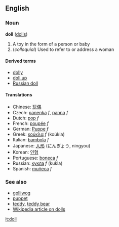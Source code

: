 ==English==
===Noun===
'''doll''' ([[dolls]])

# A toy in the form of a person or baby
# (''colloquial'') Used to refer to or address a woman

====Derived terms====
*[[dolly]]
*[[doll up]]
*[[Russian doll]]

====Translations====
*Chinese: [[玩偶]]
*Czech: [[panenka]] ''f'', [[panna]] ''f''
*Dutch: [[pop]] ''f''
*French: [[poupée]] ''f''
*German: [[Puppe]] ''f''
*Greek: [[κούκλα]] ''f'' (koúkla)
*Italian: [[bambola]] ''f''
*Japanese: [[人形]] (にんぎょう, ningyou)
*Korean: [[인형]]
*Portuguese: [[boneca]] ''f''
*Russian: [[кукла]] ''f'' (kukla)
*Spanish: [[muñeca]] ''f''

===See also===
*[[golliwog]]
*[[puppet]]
*[[teddy]], [[teddy bear]]
*[[w:doll|Wikipedia article on dolls]]

[[it:doll]]